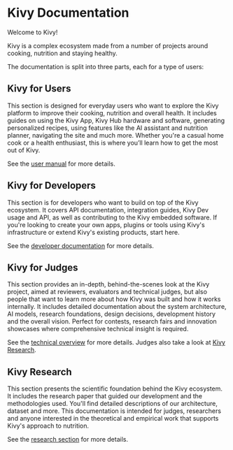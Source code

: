 # Kivy Documentation

Welcome to Kivy!

Kivy is a complex ecosystem made from a number of projects around cooking, nutrition and staying healthy.

The documentation is split into three parts, each for a type of users:

## Kivy for Users

This section is designed for everyday users who want to explore the Kivy platform to improve their cooking, nutrition and overall health. It includes guides on using the Kivy App, Kivy Hub hardware and software, generating personalized recipes, using features like the AI assistant and nutrition planner, navigating the site and much more. Whether you're a casual home cook or a health enthusiast, this is where you’ll learn how to get the most out of Kivy.

See the [user manual](/docs/user-manual/introduction) for more details.

## Kivy for Developers

This section is for developers who want to build on top of the Kivy ecosystem. It covers API documentation, integration guides, Kivy Dev usage and API, as well as contributing to the Kivy embedded software. If you're looking to create your own apps, plugins or tools using Kivy's infrastructure or extend Kivy's existing products, start here.

See the [developer documentation](/docs/develpoper-documentation/introduction) for more details.

## Kivy for Judges

This section provides an in-depth, behind-the-scenes look at the Kivy project, aimed at reviewers, evaluators and technical judges, but also people that want to learn more about how Kivy was built and how it works internally. It includes detailed documentation about the system architecture, AI models, research foundations, design decisions, development history and the overall vision. Perfect for contests, research fairs and innovation showcases where comprehensive technical insight is required.

See the [technical overview](/docs/technical-overview/introduction) for more details. Judges also take a look at [Kivy Research](/docs#kivy-research).

## Kivy Research

This section presents the scientific foundation behind the Kivy ecosystem. It includes the research paper that guided our development and the methodologies used. You'll find detailed descriptions of our architecture, dataset and more. This documentation is intended for judges, researchers and anyone interested in the theoretical and empirical work that supports Kivy's approach to nutrition.

See the [research section](/docs/research/introduction) for more details.

